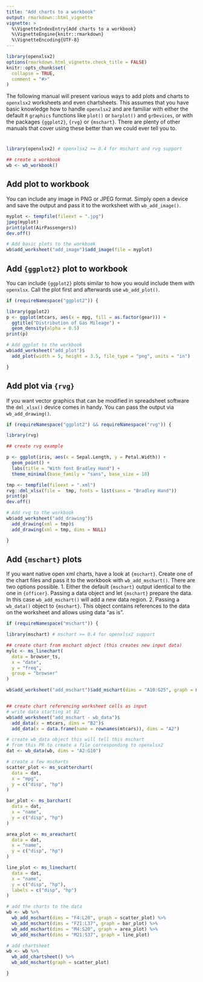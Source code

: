 ```yaml
---
title: "Add charts to a workbook"
output: rmarkdown::html_vignette
vignette: >
  %\VignetteIndexEntry{Add charts to a workbook}
  %\VignetteEngine{knitr::rmarkdown}
  %\VignetteEncoding{UTF-8}
---
```



```r
library(openxlsx2)
options(rmarkdown.html_vignette.check_title = FALSE)
knitr::opts_chunk$set(
  collapse = TRUE,
  comment = "#>"
)
```

The following manual will present various ways to add plots and charts to `openxlsx2` worksheets and even chartsheets. This assumes that you have basic knowledge how to handle `openxlsx2` and are familiar with either the default `R` `graphics` functions like `plot()` or `barplot()` and `grDevices`,  or with the packages `{ggplot2}`, `{rvg}` or `{mschart}`. There are plenty of other manuals that cover using these better than we could ever tell you to.

#

```r
library(openxlsx2) # openxlsx2 >= 0.4 for mschart and rvg support

## create a workbook
wb <- wb_workbook()
```

## Add plot to workbook

You can include any image in PNG or JPEG format. Simply open a device and save the output and pass it to the worksheet with `wb_add_image()`.

```r
myplot <- tempfile(fileext = ".jpg")
jpeg(myplot)
print(plot(AirPassengers))
dev.off()

# Add basic plots to the workbook
wb$add_worksheet("add_image")$add_image(file = myplot)
```

## Add `{ggplot2}` plot to workbook

You can include `{ggplot2}` plots similar to how you would include them with `openxlsx`. Call the plot first and afterwards use `wb_add_plot()`.

```r
if (requireNamespace("ggplot2")) {

library(ggplot2)
p <- ggplot(mtcars, aes(x = mpg, fill = as.factor(gear))) +
  ggtitle("Distribution of Gas Mileage") +
  geom_density(alpha = 0.5)
print(p)

# Add ggplot to the workbook
wb$add_worksheet("add_plot")$
  add_plot(width = 5, height = 3.5, file_type = "png", units = "in")

}
```


## Add plot via `{rvg}`

If you want vector graphics that can be modified in spreadsheet software the `dml_xlsx()` device comes in handy. You can pass the output via `wb_add_drawing()`.

```r
if (requireNamespace("ggplot2") && requireNamespace("rvg")) {

library(rvg)

## create rvg example

p <- ggplot(iris, aes(x = Sepal.Length, y = Petal.Width)) +
  geom_point() +
  labs(title = "With font Bradley Hand") +
  theme_minimal(base_family = "sans", base_size = 18)

tmp <- tempfile(fileext = ".xml")
rvg::dml_xlsx(file =  tmp, fonts = list(sans = "Bradley Hand"))
print(p)
dev.off()

# Add rvg to the workbook
wb$add_worksheet("add_drawing")$
  add_drawing(xml = tmp)$
  add_drawing(xml = tmp, dims = NULL)

}
```

## Add `{mschart}` plots

If you want native open xml charts, have a look at `{mschart}`. Create one of the chart files and pass it to the workbook with `wb_add_mschart()`. There are two options possible. 
1. Either the default `{mschart}` output identical to the one in `{officer}`. Passing a data object and let `{mschart}` prepare the data. In this case `wb_add_mschart()` will add a new data region.
2. Passing a `wb_data()` object to `{mschart}`. This object contains references to the data on the worksheet and allows using data "as is".

```r
if (requireNamespace("mschart")) {

library(mschart) # mschart >= 0.4 for openxlsx2 support

## create chart from mschart object (this creates new input data)
mylc <- ms_linechart(
  data = browser_ts,
  x = "date",
  y = "freq",
  group = "browser"
)

wb$add_worksheet("add_mschart")$add_mschart(dims = "A10:G25", graph = mylc)


## create chart referencing worksheet cells as input
# write data starting at B2
wb$add_worksheet("add_mschart - wb_data")$
  add_data(x = mtcars, dims = "B2")$
  add_data(x = data.frame(name = rownames(mtcars)), dims = "A2")

# create wb_data object this will tell this mschart
# from this PR to create a file corresponding to openxlsx2
dat <- wb_data(wb, dims = "A2:G10")

# create a few mscharts
scatter_plot <- ms_scatterchart(
  data = dat,
  x = "mpg",
  y = c("disp", "hp")
)

bar_plot <- ms_barchart(
  data = dat,
  x = "name",
  y = c("disp", "hp")
)

area_plot <- ms_areachart(
  data = dat,
  x = "name",
  y = c("disp", "hp")
)

line_plot <- ms_linechart(
  data = dat,
  x = "name",
  y = c("disp", "hp"),
  labels = c("disp", "hp")
)

# add the charts to the data
wb <- wb %>%
  wb_add_mschart(dims = "F4:L20", graph = scatter_plot) %>%
  wb_add_mschart(dims = "F21:L37", graph = bar_plot) %>%
  wb_add_mschart(dims = "M4:S20", graph = area_plot) %>%
  wb_add_mschart(dims = "M21:S37", graph = line_plot)

# add chartsheet
wb <- wb %>%
  wb_add_chartsheet() %>%
  wb_add_mschart(graph = scatter_plot)

}
```

